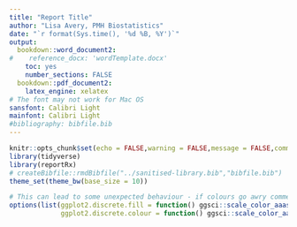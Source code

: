 ```yaml
---
title: "Report Title"
author: "Lisa Avery, PMH Biostatistics"
date: "`r format(Sys.time(), '%d %B, %Y')`"
output:
  bookdown::word_document2:
#    reference_docx: 'wordTemplate.docx'
    toc: yes
    number_sections: FALSE
  bookdown::pdf_document2:
    latex_engine: xelatex
# The font may not work for Mac OS
sansfont: Calibri Light
mainfont: Calibri Light
#bibliography: bibfile.bib  
---
```


```r
knitr::opts_chunk$set(echo = FALSE,warning = FALSE,message = FALSE,comment = '')
library(tidyverse)
library(reportRx)
# createBibfile::rmdBibfile("../sanitised-library.bib","bibfile.bib")
theme_set(theme_bw(base_size = 10))

# This can lead to some unexpected behaviour - if colours go awry comment this out
options(list(ggplot2.discrete.fill = function() ggsci::scale_color_aaas(),
             ggplot2.discrete.colour = function() ggsci::scale_color_aaas()))

```
